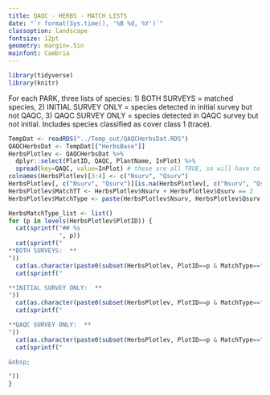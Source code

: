 ```yaml
---
title: QAQC - HERBS - MATCH LISTS
date: "`r format(Sys.time(), '%B %d, %Y')`"
classoption: landscape
fontsize: 12pt
geometry: margin=.5in
mainfont: Cambria
---
```

```r
library(tidyverse)
library(knitr)
```
For each PARK, three lists of species: 1) BOTH SURVEYS = matched species, 2) INITIAL SURVEY ONLY = species detected in initial survey but not QAQC, 3) QAQC SURVEY ONLY = species detected in QAQC survey but not initial. Includes species classified as cover class 1 (trace).

```r
TempDat <- readRDS("../Temp_out/QAQCHerbsDat.RDS")
QAQCHerbsDat <- TempDat[["HerbsBase"]]
HerbsPlotlev <- QAQCHerbsDat %>%
  dplyr::select(PlotID, QAQC, PlantName, InPlot) %>%
  spread(key=QAQC, value=InPlot) # these are all TRUE, so will have to then replace NA's with FALSE
colnames(HerbsPlotlev)[3:4] <- c("Nsurv", "Qsurv")
HerbsPlotlev[, c("Nsurv", "Qsurv")][is.na(HerbsPlotlev[, c("Nsurv", "Qsurv")])] <- FALSE
HerbsPlotlev$MatchTT <- HerbsPlotlev$Nsurv + HerbsPlotlev$Qsurv == 2
HerbsPlotlev$MatchType <- paste(HerbsPlotlev$Nsurv, HerbsPlotlev$Qsurv, sep="-")

HerbsMatchType_list <- list()
for (p in levels(HerbsPlotlev$PlotID)) {
  cat(sprintf("## %s
              ", p))
  cat(sprintf("
**BOTH SURVEYS:  **
"))
  cat(as.character(paste0(subset(HerbsPlotlev, PlotID==p & MatchType=="TRUE-TRUE", select="PlantName")$PlantName, " - ")))
  cat(sprintf("

**INITIAL SURVEY ONLY:  **
"))
  cat(as.character(paste0(subset(HerbsPlotlev, PlotID==p & MatchType=="TRUE-FALSE", select="PlantName")$PlantName, " - ")))
  cat(sprintf("

**QAQC SURVEY ONLY:  **
"))
  cat(as.character(paste0(subset(HerbsPlotlev, PlotID==p & MatchType=="FALSE-TRUE", select="PlantName")$PlantName, " - ")))
  cat(sprintf("

&nbsp;

"))
}
```